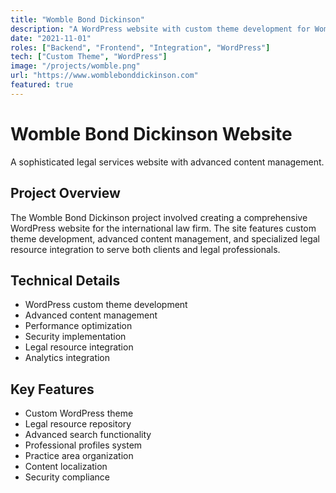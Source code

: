 ```yaml
---
title: "Womble Bond Dickinson"
description: "A WordPress website with custom theme development for Womble Bond Dickinson, featuring advanced content management and legal resource integration."
date: "2021-11-01"
roles: ["Backend", "Frontend", "Integration", "WordPress"]
tech: ["Custom Theme", "WordPress"]
image: "/projects/womble.png"
url: "https://www.womblebonddickinson.com"
featured: true
---
```


# Womble Bond Dickinson Website

A sophisticated legal services website with advanced content management.

## Project Overview

The Womble Bond Dickinson project involved creating a comprehensive WordPress website for the international law firm. The site features custom theme development, advanced content management, and specialized legal resource integration to serve both clients and legal professionals.

## Technical Details

- WordPress custom theme development
- Advanced content management
- Performance optimization
- Security implementation
- Legal resource integration
- Analytics integration

## Key Features

- Custom WordPress theme
- Legal resource repository
- Advanced search functionality
- Professional profiles system
- Practice area organization
- Content localization
- Security compliance
